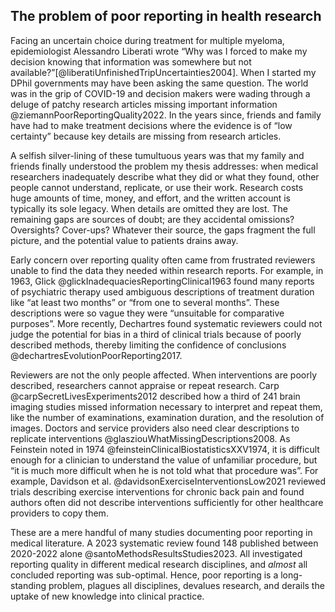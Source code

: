 ## The problem of poor reporting in health research

Facing an uncertain choice during treatment for multiple myeloma, epidemiologist Alessandro Liberati wrote "Why was I forced to make my decision knowing that information was somewhere but not available?"[@liberatiUnfinishedTripUncertainties2004]. When I started my DPhil governments may have been asking the same question. The world was in the grip of COVID-19 and decision makers were wading through a deluge of patchy research articles missing important information @ziemannPoorReportingQuality2022. In the years since, friends and family have had to make treatment decisions where the evidence is of "low certainty" because key details are missing from research articles.

A selfish silver-lining of these tumultuous years was that my family and friends finally understood the problem my thesis addresses: when medical researchers inadequately describe what they did or what they found, other people cannot understand, replicate, or use their work. Research costs huge amounts of time, money, and effort, and the written account is typically its sole legacy. When details are omitted they are lost. The remaining gaps are sources of doubt; are they accidental omissions? Oversights? Cover-ups? Whatever their source, the gaps fragment the full picture, and the potential value to patients drains away.

Early concern over reporting quality often came from frustrated reviewers unable to find the data they needed within research reports. For example, in 1963, Glick @glickInadequaciesReportingClinical1963 found many reports of psychiatric therapy used ambiguous descriptions of treatment duration like "at least two months" or "from one to several months". These descriptions were so vague they were "unsuitable for comparative purposes". More recently, Dechartres found systematic reviewers could not judge the potential for bias in a third of clinical trials because of poorly described methods, thereby limiting the confidence of conclusions @dechartresEvolutionPoorReporting2017.

Reviewers are not the only people affected. When interventions are poorly described, researchers cannot appraise or repeat research. Carp @carpSecretLivesExperiments2012 described how a third of 241 brain imaging studies missed information necessary to interpret and repeat them, like the number of examinations, examination duration, and the resolution of images. Doctors and service providers also need clear descriptions to replicate interventions @glasziouWhatMissingDescriptions2008. As Feinstein noted in 1974 @feinsteinClinicalBiostatisticsXXV1974, it is difficult enough for a clinician to understand the value of unfamiliar procedure, but "it is much more difficult when he is not told what that procedure was". For example, Davidson et al. @davidsonExerciseInterventionsLow2021 reviewed trials describing exercise interventions for chronic back pain and found authors often did not describe interventions sufficiently for other healthcare providers to copy them.

These are a mere handful of many studies documenting poor reporting in medical literature. A 2023 systematic review found 148 published between 2020-2022 alone @santoMethodsResultsStudies2023. All investigated reporting quality in different medical research disciplines, and *almost* all concluded reporting was sub-optimal. Hence, poor reporting is a long-standing problem, plagues all disciplines, devalues research, and derails the uptake of new knowledge into clinical practice.